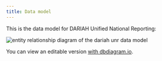 ```yaml
---
title: Data model
---
```

This is the data model for DARIAH Unified National Reporting:

![entity relationship diagram of the dariah unr data model](/assets/images/content/documentation/data-model/data-model.svg)

You can view an editable version [with dbdiagram.io](https://dbdiagram.io/d/DARIAH-UNR-65d486e0ac844320ae90baa9).

